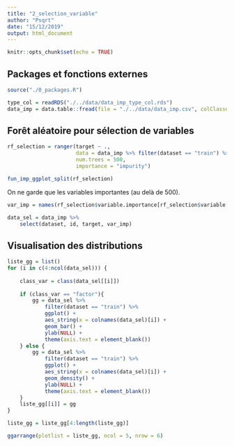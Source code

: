 ```yaml
---
title: "2_selection_variable"
author: "Psqrt"
date: "15/12/2019"
output: html_document
---
```


```r
knitr::opts_chunk$set(echo = TRUE)
```

## Packages et fonctions externes

```r
source("./0_packages.R")
```

```r
type_col = readRDS("./../data/data_imp_type_col.rds")
data_imp = data.table::fread(file = "./../data/data_imp.csv", colClasses = type_col) %>% as.data.frame()
```




## Forêt aléatoire pour sélection de variables


```r
rf_selection = ranger(target ~ .,
                      data = data_imp %>% filter(dataset == "train") %>% select(-dataset, -id),
                      num.trees = 500,
                      importance = "impurity")

fun_imp_ggplot_split(rf_selection)
```

On ne garde que les variables importantes (au delà de 500).

```r
var_imp = names(rf_selection$variable.importance[rf_selection$variable.importance > 500])

data_sel = data_imp %>% 
    select(dataset, id, target, var_imp)
```


## Visualisation des distributions

```r
liste_gg = list()
for (i in c(4:ncol(data_sel))) {
    
    class_var = class(data_sel[[i]])    
    
    if (class_var == "factor"){
        gg = data_sel %>% 
            filter(dataset == "train") %>% 
            ggplot() +
            aes_string(x = colnames(data_sel)[i]) + 
            geom_bar() +
            ylab(NULL) +
            theme(axis.text = element_blank())
    } else {
        gg = data_sel %>% 
            filter(dataset == "train") %>% 
            ggplot() +
            aes_string(x = colnames(data_sel)[i]) + 
            geom_density() +
            ylab(NULL) +
            theme(axis.text = element_blank())
    }
    liste_gg[[i]] = gg
}

liste_gg = liste_gg[4:length(liste_gg)]

ggarrange(plotlist = liste_gg, ncol = 5, nrow = 6)
```

